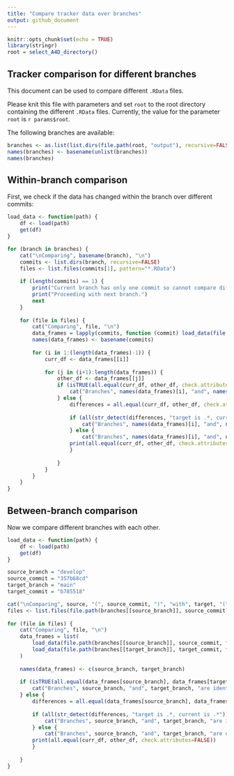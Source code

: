 ```yaml
---
title: "Compare tracker data over branches"
output: github_document
---
```


```r
knitr::opts_chunk$set(echo = TRUE)
library(stringr)
root = select_A4D_directory()
```

## Tracker comparison for different branches

This document can be used to compare different `.RData` files.

Please knit this file with parameters and set `root` to the root directory containing the different `.RData` files. Currently, the value for the parameter `root` is `r params$root`.

The following branches are available:

```r
branches <- as.list(list.dirs(file.path(root, "output"), recursive=FALSE))
names(branches) <- basename(unlist(branches))
names(branches)
```

## Within-branch comparison

First, we check if the data has changed within the branch over different commits:

```r
load_data <- function(path) {
    df <- load(path)
    get(df)
}

for (branch in branches) {
    cat("\nComparing", basename(branch), "\n")
    commits <- list.dirs(branch, recursive=FALSE)
    files <- list.files(commits[1], pattern="*.RData")
    
    if (length(commits) == 1) {
        print("Current branch has only one commit so cannot compare different commits.")
        print("Proceeding with next branch.")
        next
    }
    
    for (file in files) {
        cat("Comparing", file, "\n")
        data_frames = lapply(commits, function (commit) load_data(file.path(commit, file)))
        names(data_frames) <- basename(commits)
        
        for (i in 1:(length(data_frames)-1)) {
            curr_df <- data_frames[[i]]
            
            for (j in (i+1):length(data_frames)) {
                other_df <- data_frames[[j]]
                if (isTRUE(all.equal(curr_df, other_df, check.attributes=FALSE))) {
                    cat("Branches", names(data_frames)[i], "and", names(data_frames)[j], "are identical", "\n")
                } else {
                    differences = all.equal(curr_df, other_df, check.attributes=FALSE)
                    
                    if (all(str_detect(differences, "target is .*, current is .*"))) {
                        cat("Branches", names(data_frames)[i], "and", names(data_frames)[j], "are identical", "\n")
                    } else {
                        cat("Branches", names(data_frames)[i], "and", names(data_frames)[j], "are different:", "\n")
                    print(all.equal(curr_df, other_df, check.attributes=FALSE))
                    }
                    
                }
            }
        }
    }
}

```

## Between-branch comparison

Now we compare different branches with each other.

```r
load_data <- function(path) {
    df <- load(path)
    get(df)
}

source_branch = "develop"
source_commit = "357b68cd"
target_branch = "main"
target_commit = "b785518"

cat("\nComparing", source, "(", source_commit, ")", "with", target, "(", target_commit, ")", "\n")
files <- list.files(file.path(branches[[source_branch]], source_commit), pattern="*.RData")
    
for (file in files) {
    cat("Comparing", file, "\n")
    data_frames = list(
        load_data(file.path(branches[[source_branch]], source_commit, file)),
        load_data(file.path(branches[[target_branch]], target_commit, file))
    )
    
    names(data_frames) <- c(source_branch, target_branch)
    
    if (isTRUE(all.equal(data_frames[source_branch], data_frames[target_branch], check.attributes=FALSE))) {
        cat("Branches", source_branch, "and", target_branch, "are identical", "\n")
    } else {
        differences = all.equal(data_frames[source_branch], data_frames[target_branch], check.attributes=FALSE)
        
        if (all(str_detect(differences, "target is .*, current is .*"))) {
            cat("Branches", source_branch, "and", target_branch, "are identical", "\n")
        } else {
            cat("Branches", source_branch, "and", target_branch, "are different:", "\n")
        print(all.equal(curr_df, other_df, check.attributes=FALSE))
        }
                
    }
}

```


